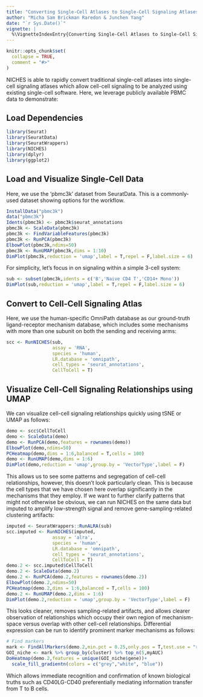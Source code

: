 ```yaml
---
title: "Converting Single-Cell Atlases to Single-Cell Signaling Atlases"
author: "Micha Sam Brickman Raredon & Junchen Yang"
date: "`r Sys.Date()`"
vignette: |
  %\VignetteIndexEntry{Converting Single-Cell Atlases to Single-Cell Signaling Atlases} %\VignetteEngine{knitr::rmarkdown} %\VignetteEncoding{UTF-8}
---
```


```r
knitr::opts_chunk$set(
  collapse = TRUE,
  comment = "#>"
)
```

NICHES is able to rapidly convert traditional single-cell atlases into single-cell signaling atlases which allow cell-cell signaling to be analyzed using existing single-cell software. Here, we leverage  publicly available PBMC data to demonstrate:

## Load Dependencies
```r
library(Seurat)
library(SeuratData)
library(SeuratWrappers)
library(NICHES)
library(dplyr)
library(ggplot2)
```

## Load and Visualize Single-Cell Data

Here, we use the 'pbmc3k' dataset from SeuratData. This is a commonly-used dataset showing options for the workflow.

```r
InstallData("pbmc3k")
data("pbmc3k")
Idents(pbmc3k) <- pbmc3k$seurat_annotations
pbmc3k <- ScaleData(pbmc3k)
pbmc3k <- FindVariableFeatures(pbmc3k)
pbmc3k <- RunPCA(pbmc3k)
ElbowPlot(pbmc3k,ndims=50)
pbmc3k <- RunUMAP(pbmc3k,dims = 1:10)
DimPlot(pbmc3k,reduction = 'umap',label = T,repel = F,label.size = 6)
```

For simplicity, let's focus in on signaling within a simple 3-cell system:

```r
sub <- subset(pbmc3k,idents = c('B','Naive CD4 T','CD14+ Mono'))
DimPlot(sub,reduction = 'umap',label = T,repel = F,label.size = 6)
```

## Convert to Cell-Cell Signaling Atlas

Here, we use the human-specific OmniPath database as our ground-truth ligand-receptor mechanism database, which includes some mechanisms with more than one subunit on both the sending and receiving arms:

```r
scc <- RunNICHES(sub,
                 assay = 'RNA',
                 species = 'human',
                 LR.database = 'omnipath',
                 cell_types = 'seurat_annotations',
                 CellToCell = T)
```

## Visualize Cell-Cell Signaling Relationships using UMAP

We can visualize cell-cell signaling relationships quickly using tSNE or UMAP as follows:

```r
demo <- scc$CellToCell
demo <- ScaleData(demo)
demo <- RunPCA(demo,features = rownames(demo))
ElbowPlot(demo,ndims=50)
PCHeatmap(demo,dims = 1:6,balanced = T,cells = 100)
demo <- RunUMAP(demo,dims = 1:6)
DimPlot(demo,reduction = 'umap',group.by = 'VectorType',label = F)
```

This allows us to see some patterns and segregation of cell-cell relationships, however, this doesn't look particularly clean. This is because the cell types that we have chosen here overlap significantly in the mechanisms that they employ. If we want to further clarify patterns that might not otherwise be obvious, we can run NICHES on the same data but imputed to amplify low-strength signal and remove gene-sampling-related clustering artifacts:

```r
imputed <- SeuratWrappers::RunALRA(sub)
scc.imputed <- RunNICHES(imputed,
                 assay = 'alra',
                 species = 'human',
                 LR.database = 'omnipath',
                 cell_types = 'seurat_annotations',
                 CellToCell = T)
demo.2 <- scc.imputed$CellToCell
demo.2 <- ScaleData(demo.2)
demo.2 <- RunPCA(demo.2,features = rownames(demo.2))
ElbowPlot(demo.2,ndims=50)
PCHeatmap(demo.2,dims = 1:6,balanced = T,cells = 100)
demo.2 <- RunUMAP(demo.2,dims = 1:6)
DimPlot(demo.2,reduction = 'umap',group.by = 'VectorType',label = F)
```

This looks cleaner, removes sampling-related artifacts, and allows clearer observation of relationships which occupy their own region of mechanism-space versus overlap with other cell-cell relationships. Differential expression can be run to identify prominent marker mechanisms as follows:

```r
# Find markers
mark <- FindAllMarkers(demo.2,min.pct = 0.25,only.pos = T,test.use = "roc")
GOI_niche <- mark %>% group_by(cluster) %>% top_n(5,myAUC)
DoHeatmap(demo.2,features = unique(GOI_niche$gene))+ 
  scale_fill_gradientn(colors = c("grey","white", "blue"))
```

Which allows immediate recognition and confirmation of known biological truths such as CD40LG-CD40 preferentially mediating information transfer from T to B cells.
